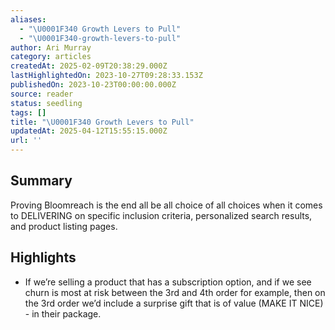```yaml
---
aliases:
  - "\U0001F340 Growth Levers to Pull"
  - "\U0001F340-growth-levers-to-pull"
author: Ari Murray
category: articles
createdAt: 2025-02-09T20:38:29.000Z
lastHighlightedOn: 2023-10-27T09:28:33.153Z
publishedOn: 2023-10-23T00:00:00.000Z
source: reader
status: seedling
tags: []
title: "\U0001F340 Growth Levers to Pull"
updatedAt: 2025-04-12T15:55:15.000Z
url: ''
---
```

## Summary

Proving Bloomreach is the end all be all choice of all choices when it comes to DELIVERING on specific inclusion criteria, personalized search results, and product listing pages.

## Highlights

- If we’re selling a product that has a subscription option, and if we see churn is most at risk between the 3rd and 4th order for example, then on the 3rd order we’d include a surprise gift that is of value (MAKE IT NICE) - in their package.
